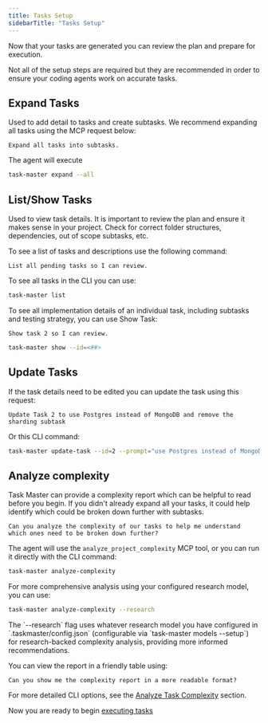 ```yaml
---
title: Tasks Setup
sidebarTitle: "Tasks Setup"
---
```

Now that your tasks are generated you can review the plan and prepare for execution.

<Tip>
Not all of the setup steps are required but they are recommended in order to ensure your coding agents work on accurate tasks.
</Tip>

## Expand Tasks
Used to add detail to tasks and create subtasks. We recommend expanding all tasks using the MCP request below:
```
Expand all tasks into subtasks.
```
The agent will execute
```bash
task-master expand --all
```
## List/Show Tasks

Used to view task details. It is important to review the plan and ensure it makes sense in your project. Check for correct folder structures, dependencies, out of scope subtasks, etc.

To see a list of tasks and descriptions use the following command:

```
List all pending tasks so I can review.
```
To see all tasks in the CLI you can use:
```bash
task-master list
```

To see all implementation details of an individual task, including subtasks and testing strategy, you can use Show Task:

```
Show task 2 so I can review.
```

```bash
task-master show --id=<##>
```

## Update Tasks

If the task details need to be edited you can update the task using this request: 

```
Update Task 2 to use Postgres instead of MongoDB and remove the sharding subtask
```
Or this CLI command:

```bash
task-master update-task --id=2 --prompt="use Postgres instead of MongoDB and remove the sharding subtask"
```
## Analyze complexity

Task Master can provide a complexity report which can be helpful to read before you begin. If you didn't already expand all your tasks, it could help identify which could be broken down further with subtasks.

```
Can you analyze the complexity of our tasks to help me understand which ones need to be broken down further?
```

The agent will use the `analyze_project_complexity` MCP tool, or you can run it directly with the CLI command:
```bash
task-master analyze-complexity
```

For more comprehensive analysis using your configured research model, you can use:
```bash
task-master analyze-complexity --research
```

<Tip>
The `--research` flag uses whatever research model you have configured in `.taskmaster/config.json` (configurable via `task-master models --setup`) for research-backed complexity analysis, providing more informed recommendations.
</Tip>

You can view the report in a friendly table using:
```
Can you show me the complexity report in a more readable format?
```

For more detailed CLI options, see the [Analyze Task Complexity](/capabilities/cli-root-commands#analyze-task-complexity) section.

<Check>Now you are ready to begin [executing tasks](/getting-started/quick-start/execute-quick)</Check>
